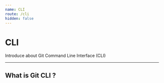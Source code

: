 ---
name: CLI
route: /cli
hidden: false
---

# CLI

Introduce about Git Command Line Interface (CLI)

___

## What is Git CLI ?


